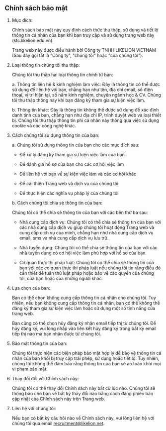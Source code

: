 ## Chính sách bảo mật

1. Mục đích:

   Chính sách bảo mật này quy định cách thức thu thập, sử dụng và tiết lộ thông tin cá nhân của bạn khi bạn truy cập và sử dụng trang web này (ktc.likelion.edu.vn).

   Trang web này được điều hành bởi Công ty TNHH LIKELION VIETNAM (Sau đây gọi tắt là "Công ty", "chúng tôi" hoặc "của chúng tôi").

2. Loại thông tin chúng tôi thu thập:

   Chúng tôi thu thập hai loại thông tin chính từ bạn:

   a. Thông tin liên hệ & kinh nghiệm làm việc: Đây là thông tin có thể được sử dụng để liên hệ với bạn, chẳng hạn như tên, địa chỉ email, số điện thoại, vị trí hiện tại, số năm kinh nghiệm, chuyên ngành học & CV. Chúng tôi thu thập thông này khi bạn đăng ký tham gia sự kiện việc làm.

   b. Thông tin khác: Đây là thông tin không thể được sử dụng để xác định danh tính của bạn, chẳng hạn như địa chỉ IP, trình duyệt web và loại thiết bị. Chúng tôi thu thập thông tin phi cá nhân này thông qua việc sử dụng cookie và các công nghệ khác.

3. Cách chúng tôi sử dụng thông tin của bạn:

   a. Chúng tôi sử dụng thông tin của bạn cho các mục đích sau:

   - Để xử lý đăng ký tham gia sự kiện việc làm của bạn

   - Để đánh giá hồ sơ của bạn cho các cơ hội việc làm

   - Để liên hệ với bạn về sự kiện việc làm và các cơ hội khác

   - Để cải thiện Trang web và dịch vụ của chúng tôi

   - Để thực hiện các nghĩa vụ pháp lý của chúng tôi

   b. Cách chúng tôi chia sẻ thông tin của bạn:

   Chúng tôi có thể chia sẻ thông tin của bạn với các bên thứ ba sau:

   - Nhà cung cấp dịch vụ: Chúng tôi có thể chia sẻ thông tin của bạn với các nhà cung cấp dịch vụ giúp chúng tôi hoạt động Trang web và cung cấp dịch vụ của mình, chẳng hạn như nhà cung cấp dịch vụ email, sms và nhà cung cấp dịch vụ lưu trữ.

   - Nhà tuyển dụng: Chúng tôi có thể chia sẻ thông tin của bạn với các nhà tuyển dụng có cơ hội việc làm phù hợp với hồ sơ của bạn.

   - Cơ quan thực thi pháp luật: Chúng tôi có thể chia sẻ thông tin của bạn với các cơ quan thực thi pháp luật nếu chúng tôi tin rằng điều đó cần thiết để tuân thủ luật pháp hoặc bảo vệ các quyền của chúng tôi, của bạn hoặc của những người khác.

4. Lựa chọn của bạn:

   Bạn có thể chọn không cung cấp thông tin cá nhân cho chúng tôi. Tuy nhiên, nếu bạn không cung cấp thông tin cá nhân, bạn có thể không thể đăng ký tham gia sự kiện việc làm hoặc sử dụng một số tính năng của trang web.

   Bạn cũng có thể chọn hủy đăng ký nhận email tiếp thị từ chúng tôi. Để hủy đăng ký, vui lòng nhấp vào liên kết hủy đăng ký trong bất kỳ email tiếp thị nào mà bạn nhận được từ chúng tôi.

5. Bảo mật thông tin của bạn:

   Chúng tôi thực hiện các biện pháp bảo mật hợp lý để bảo vệ thông tin cá nhân của bạn khỏi bị truy cập trái phép, sử dụng hoặc tiết lộ. Tuy nhiên, chúng tôi không thể đảm bảo rằng thông tin của bạn sẽ an toàn khỏi mọi vi phạm bảo mật.

6. Thay đổi đối với Chính sách này:

   Chúng tôi có thể thay đổi Chính sách này bất cứ lúc nào. Chúng tôi sẽ thông báo cho bạn về bất kỳ thay đổi nào bằng cách đăng phiên bản cập nhật của Chính sách này trên Trang web.

7. Liên hệ với chúng tôi:

   Nếu bạn có bất kỳ câu hỏi nào về Chính sách này, vui lòng liên hệ với chúng tôi qua email [recruitment@likelion.net](mailto:recruitment@likelion.net).
